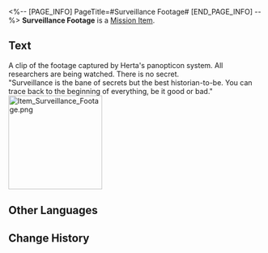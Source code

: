 <%-- [PAGE_INFO]
PageTitle=#Surveillance Footage#
[END_PAGE_INFO] --%>
{{Item Infobox
|id          = 140074
|image       = Item Surveillance Footage.png{{subst:void|<!--$UPLOAD:<<SpriteOutput/ItemFigures/113007.png>-<Item Surveillance Footage.png>-<Item Icons>>-->}}
|type        = Mission Item
|invCategory = Missions
|rarity      = 3
|effect      = 
|description = A clip of the footage captured by the Herta Panopticon System. With all researchers under constant watch, there's no keeping secrets.
}}
{{Description|''"Surveillance is the bane of secrets but also the best historian-to-be. You can trace back to the beginning of everything, be it good or bad."''}}
'''Surveillance Footage''' is a [[Mission Item]].

==Text==
<div align="center">{{Color|Keyword|Surveillance Footage}}</div>
A clip of the footage captured by Herta's panopticon system. All researchers are being watched. There is no secret.<br />"Surveillance is the bane of secrets but the best historian-to-be. You can trace back to the beginning of everything, be it good or bad."
[[File:Item Surveillance Footage.png|185px]]{{subst:void|<!--$UPLOAD:<<SpriteOutput/UI/TempSprite/Mission2000110_4.png>-<Item Surveillance Footage.png>-<Item Images>>-->}}

==Other Languages==
{{Other Languages
|en   = Surveillance Footage
|zhs  = 监控影像
|zht  = 監視影像
|ja   = 監視映像
|ko   = 감시 영상
|es   = Imágenes de las cámaras de vigilancia
|fr   = Image de surveillance
|ru   = Кадры видеонаблюдения
|th   = คลิปวิดีโอสังเกตการณ์
|vi   = Hình Ảnh Từ Camera
|de   = Überwachungsvideo
|id   = Rekaman Kamera Pengawas
|pt   = Imagens de Vigilância
}}

==Change History==
{{Change History|1.0}}